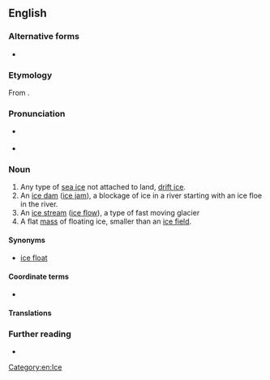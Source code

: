 {{also|icefloe|ice-floe}}
==English==

===Alternative forms===
* {{alter|en|icefloe|ice-floe}}

===Etymology===
From {{compound|en|ice|floe}}.

===Pronunciation===
* {{a|UK}} {{IPA|en|/ˈaɪs.fləʊ/}}
* {{a|US}} {{IPA|en|/ˈaɪs.floʊ/}}

===Noun===
{{en-noun}}

# Any type of [[sea ice]] not attached to land, [[drift ice]].
# An [[ice dam]] ([[ice jam]]), a blockage of ice in a river starting with an ice floe in the river.
# An [[ice stream]] ([[ice flow]]), a type of fast moving glacier
# A flat [[mass]] of floating ice, smaller than an [[ice field]].

====Synonyms====
* [[ice float]]

====Coordinate terms====
* {{l|en|iceberg}}

====Translations====
{{trans-see|floe}}

===Further reading===
* {{pedia}}

[[Category:en:Ice]]